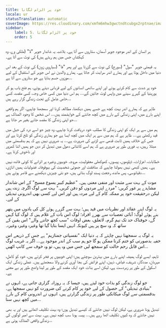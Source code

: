 ```yaml
---
title: خود پر الزام لگانا
locale: ur
statusTranslation: automatic
coverImage: https://res.cloudinary.com/xmfm6mhw3gwctndtcubgx2rptnae/image/upload/v1740468922/small_cover_tratado_de_psicologia_revolucionaria_a4c0dca4e0.webp
sidebar:
    label: 5. خود پر الزام لگانا
    order: 5
---
```

ہر انسان کے اندر موجود جوہر آسمان، ستاروں سے آتا ہے۔ بلاشبہ یہ شاندار جوہر "لا" (ملکی وے، وہ کہکشاں جس میں ہم رہتے ہیں) کی نوٹ سے آتا ہے۔

یہ قیمتی جوہر "سول" (سورج) کی نوٹ سے گزرتا ہے اور پھر "فا" (سیاروی زون) کی نوٹ کے بعد اس دنیا میں داخل ہوتا ہے اور ہمارے اندر سرایت کر جاتا ہے۔ ہمارے والدین نے اس جوہر کے استقبال کے لیے موزوں جسم بنایا ہے جو ستاروں سے آتا ہے...

خود پر شدت سے کام کرتے ہوئے اور اپنے ساتھی انسانوں کے لیے قربانی دیتے ہوئے، ہم فتح یاب ہو کر یورینیا کے گہرے سینے میں واپس لوٹ جائیں گے... ہم اس دنیا میں کسی خاص وجہ، کسی مقصد، کسی خاص عامل کے تحت زندگی گزار رہے ہیں...

ظاہر ہے کہ ہمارے اندر بہت کچھ ہے جسے ہمیں دیکھنا، مطالعہ کرنا اور سمجھنا چاہیے، اگر ہم واقعی اپنے بارے میں، اپنی زندگی کے بارے میں کچھ جاننے کے خواہشمند ہیں... اس شخص کا وجود المناک ہے جو اپنی زندگی کا مقصد جانے بغیر مر جاتا ہے...

ہم میں سے ہر ایک کو اپنی زندگی کا مطلب خود دریافت کرنا چاہیے، وہ چیز جو اسے درد کی جیل میں قید رکھتی ہے... ظاہر ہے کہ ہم میں سے ہر ایک میں کچھ ایسا ہے جو ہماری زندگی کو تلخ کرتا ہے اور جس کے خلاف ہمیں ثابت قدمی سے لڑنے کی ضرورت ہے... یہ ضروری نہیں ہے کہ ہم بدقسمتی میں مبتلا رہیں، یہ فوری طور پر ضروری ہے کہ ہم اسے کائناتی دھول میں تبدیل کر دیں جو ہمیں اتنا کمزور اور ناخوش کرتا ہے۔

خطابات، اعزازات، ڈپلوموں، پیسوں، کھوکھلی معقولیت، مروجہ خوبیوں وغیرہ پر اترانے کا کوئی فائدہ نہیں ہے۔ ہمیں کبھی نہیں بھولنا چاہیے کہ منافقت اور جھوٹی شخصیت کی بیوقوفانہ فضولیات ہمیں اناڑی، دقیانوسی، پس ماندہ، رجعت پسند لوگ بناتی ہیں، جو نئی چیزیں دیکھنے سے قاصر ہوتے ہیں...

موت کے بہت سے مثبت اور منفی معنی ہیں۔ "عظیم کبیر یسوع مسیح" کے اس شاندار مشاہدے پر غور کریں: "مردے اپنے مردوں کو دفن کریں۔" بہت سے لوگ اگرچہ زندہ ہیں لیکن درحقیقت خود پر ممکنہ کام کے لیے مردہ ہیں اور اس لیے کسی بھی اندرونی تبدیلی کے لیے۔

یہ لوگ اپنے عقائد اور نظریات میں قید ہیں؛ بہت سے گزرے ہوئے کل کی یادوں میں پتھر بنے ہوئے لوگ؛ آبائی تعصبات سے بھرے افراد؛ لوگ اس بات کے غلام ہیں کہ لوگ کیا کہیں گے، خوفناک حد تک نیم گرم، لاتعلق، بعض اوقات "سب کچھ جاننے والے" اس یقین کے ساتھ کہ وہ سچ پر ہیں کیونکہ انہیں ایسا بتایا گیا تھا وغیرہ وغیرہ وغیرہ۔

یہ لوگ یہ سمجھنا نہیں چاہتے کہ یہ دنیا ایک "نفسیاتی جمنازیم" ہے جس کے ذریعے اس خفیہ بدصورتی کو ختم کرنا ممکن ہو گا جو ہم سب کے اندر موجود ہے... اگر یہ غریب لوگ اس قابل رحم حالت کو سمجھ لیں جس میں وہ ہیں، تو وہ خوف سے کانپ اٹھیں...

تاہم، ایسے لوگ ہمیشہ اپنے بارے میں بہترین سوچتے ہیں؛ اپنی خوبیوں پر فخر کرتے ہیں، خود کو کامل، مہربان، مددگار، شریف، فیاض، ذہین، اپنے فرائض کی بجا آوری کرنے والا سمجھتے ہیں۔ عملی زندگی ایک اسکول کے طور پر زبردست ہے، لیکن اسے بذات خود ایک مقصد کے طور پر لینا واضح طور پر بے معنی ہے۔

جو لوگ زندگی کو بذات خود لیتے ہیں، جیسا کہ یہ روزانہ گزاری جاتی ہے، انہوں نے "بنیادی تبدیلی" کے حصول کے لیے خود پر کام کرنے کی ضرورت کو نہیں سمجھا ہے۔ بدقسمتی سے لوگ میکانکی طور پر زندگی گزارتے ہیں، انہوں نے اندرونی کام کے بارے میں کچھ نہیں سنا...

تبدیل ہونا ضروری ہے، لیکن لوگ نہیں جانتے کہ کیسے تبدیل ہوں؛ وہ بہت تکلیف اٹھاتے ہیں اور یہ بھی نہیں جانتے کہ وہ کیوں تکلیف اٹھا رہے ہیں... پیسہ ہونا سب کچھ نہیں ہے۔ بہت سے امیر لوگوں کی زندگی واقعی المناک ہوتی ہے...

